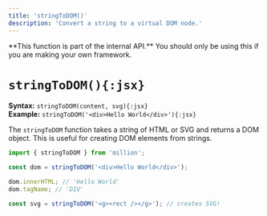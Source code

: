 ```yaml
---
title: 'stringToDOM()'
description: 'Convert a string to a virtual DOM node.'
---
```



<Callout type="warning">
  **This function is part of the internal API.** You should only be using this
  if you are making your own framework.
</Callout>

<br />

# `stringToDOM(){:jsx}`

**Syntax:** `stringToDOM(content, svg){:jsx}`\
**Example:** `stringToDOM('<div>Hello World</div>'){:jsx}`

The `stringToDOM` function takes a string of HTML or SVG and returns a DOM object. This is useful for creating DOM elements from strings.

```jsx
import { stringToDOM } from 'million';

const dom = stringToDOM('<div>Hello World</div>');

dom.innerHTML; // 'Hello World'
dom.tagName; // 'DIV'

const svg = stringToDOM('<g><rect /></g>'); // creates SVG!
```
